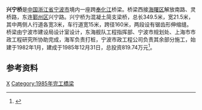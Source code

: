 {{Infobox Bridge
|bridge_name= 兴宁桥
|image= Xingning_Bridge.jpg
|crosses= [[奉化江|奉化江]]
|locale= [[宁波市|宁波市]][[海曙区|海曙区]]和[[鄞州区|鄞州区]]
|design= 混凝土简支梁桥
|mainspan= {{Convert|160|m}}
|length= {{Convert|349.5|m}}
|open= 1985年12月31日
|coordinates= {{coord|29|51|35.48|N|121|32|53.88|E|display=inline,title|region:CN-33_type:landmark_scale:500000}}
}}
'''兴宁桥'''是[[中国|中国]][[浙江省|浙江省]][[宁波市|宁波市]]境内一座跨[[奉化江|奉化江]]桥梁。桥梁西接[[海曙区|海曙区]]解放南路、灵桥路，东连[[鄞州区|鄞州区]]兴宁路。兴宁桥为混凝土简支梁桥，总长349.5米，宽21.5米，其中两侧人行道各宽3米，车行道宽15米，跨径160米，两段设有锯齿形伸缩缝。桥梁由宁波市建设局设计室设计，东海舰队工程指挥部、宁波市规划处、上海市市政工程研究所协助完成，海军负责打桩，宁波市政工程公司负责其余部分施工，始建于1982年1月，建成于1985年12月31日，总投资819.74万元<ref name="shizhi-urban">{{cite book|title=宁波市志|year=1995|chapter=第八卷 城市建设|publisher=中华书局|isbn=978-7-101-01507-2}}</ref>。

== 参考资料 ==
{{Reflist}}

{{宁波桥梁|X}}
{{Crossings navbox
|structure = 跨河设施
|place = [[奉化江|奉化江]]
|bridge = 兴宁桥
|bridge signs = 兴宁路
|upstream = [[兴宁桥西站|兴宁桥西]]-[[兴宁桥东站|兴宁桥东]]区间隧道
|upstream signs =[[File:NBRT_Line_4_icon.svg|40px]]
|downstream = [[琴桥|琴桥]]
|downstream signs= 
}}
{{Bridge-stub}}

[[Category:宁波桥梁|X]]
[[Category:1985年完工橋梁|Category:1985年完工橋梁]]